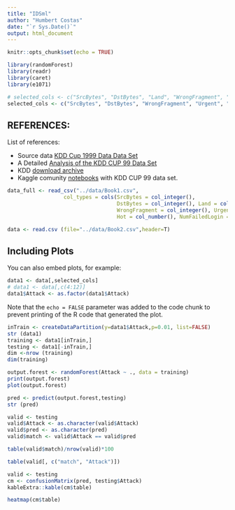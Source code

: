 ```yaml
---
title: "IDSml"
author: "Humbert Costas"
date: "`r Sys.Date()`"
output: html_document
---
```


```r
knitr::opts_chunk$set(echo = TRUE)

library(randomForest)
library(readr)
library(caret)
library(e1071)

# selected_cols <- c("SrcBytes", "DstBytes", "Land", "WrongFragment", "Urgent", "SameSrvRate", "LoggedIn",  "DstHostSameSrvRate", "DstHostSrvCount","Flag","Attack" )
selected_cols <- c("SrcBytes", "DstBytes", "WrongFragment", "Urgent", "SameSrvRate", "LoggedIn",  "DstHostSameSrvRate", "DstHostSrvCount","Flag","Attack" )


```

## REFERENCES:

List of references:
  
  - Source data [KDD Cup 1999 Data Data Set](https://archive.ics.uci.edu/ml/datasets/kdd+cup+1999+data)
  - A Detailed [Analysis of the KDD CUP 99 Data Set](https://www.ecb.torontomu.ca/~bagheri/papers/cisda.pdf)
  - KDD [download archive](https://www.kdd.org/kdd-cup/view/kdd-cup-1999/Data)
  - Kaggle comunity [notebooks](https://www.kaggle.com/datasets/galaxyh/kdd-cup-1999-data/code) with KDD CUP 99 data set.
  


```r
data_full <- read_csv("../data/Book1.csv",
                  col_types = cols(SrcBytes = col_integer(),
                                   DstBytes = col_integer(), Land = col_integer(),
                                   WrongFragment = col_integer(), Urgent = col_number(),
                                   Hot = col_number(), NumFailedLogin = col_integer()))

data <- read.csv (file="../data/Book2.csv",header=T)

```

## Including Plots

You can also embed plots, for example:

```r
data1 <- data[,selected_cols]
# data1 <- data[,c(4:12)]
data1$Attack <- as.factor(data1$Attack)
```

Note that the `echo = FALSE` parameter was added to the code chunk to prevent printing of the R code that generated the plot.

```r
inTrain <- createDataPartition(y=data1$Attack,p=0.01, list=FALSE)
str (data1)
training <- data1[inTrain,]
testing <- data1[-inTrain,]
dim <-nrow (training)
dim(training)
```


```r
output.forest <- randomForest(Attack ~ ., data = training)
print(output.forest)
plot(output.forest)
```


```r
pred <- predict(output.forest,testing)
str (pred)

```

```r
valid <- testing
valid$Attack <- as.character(valid$Attack)
valid$pred <- as.character(pred)
valid$match <- valid$Attack == valid$pred

table(valid$match)/nrow(valid)*100
```

```r
table(valid[, c("match", "Attack")])
```

```r
valid <- testing
cm <- confusionMatrix(pred, testing$Attack)
kableExtra::kable(cm$table)
```

```r
heatmap(cm$table)
```
